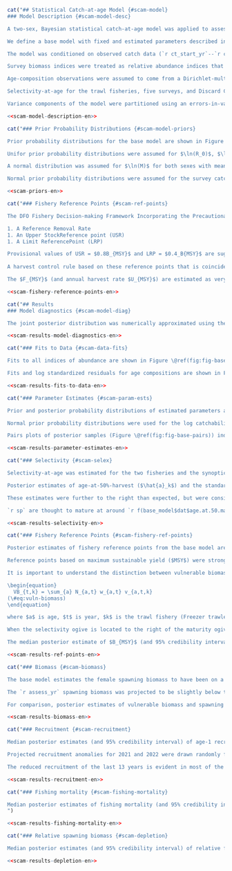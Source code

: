 ```r
cat("## Statistical Catch-at-age Model {#scam-model}
### Model Description {#scam-model-desc}

A two-sex, Bayesian statistical catch-at-age model was applied to assess the coastwide stock status of `r sp`. The model is based on the Integrated Statistical Catch Age Model (iSCAM) framework, @martell2011. Full model details are provided in Appendix XX.

We define a base model with fixed and estimated parameters described in Table \@ref(tab:param-settings-table). A total of `r num_params` model parameters were conditionally estimated by the base model (Table \@ref(tab:param-settings-table) show some of these). The model estimated time series of log recruitment anomalies and log fishing mortality rates; and time-invariant values of unfished recruitment, steepness of the Beverton-Holt stock-recruit relationship, natural mortality, average recruitment and logistic selectivity parameters for the two commercial fisheries and the four synoptic surveys. Prior probability distributions for the base model are shown in Table \@ref(tab:param-settings-table) and Figure \@ref(fig:fig-base-priors-posts) and described in Section \@ref(scam-model-priors). Model sensitivity to fixed parameters and to assumed prior probability distributions are presented in a later section.

The model was conditioned on observed catch data (`r ct_start_yr`--`r ct_end_yr`), which were assumed to be known without error. The model was fit to five survey indices of abundance, the Discard CPUE index, and to age composition data from the two commercial fisheries and the four synoptic surveys. Biological parameters determining weight-at-age and maturity-at-age schedules were estimated independently (Appendix XX) and input to the assessment model as fixed parameters that remained constant over time.

Survey biomass indices were treated as relative abundance indices that are directly proportional to the survey vulnerable biomass at the beginning of each year. Observation errors in relative abundance indices were assumed to be log-normally distributed. The catchability parameter $q_k$ was estimated for each index $k$. Prior probability distributions for $\ln(q_k)$ are described in Section \@ref(sec:scam-priors-en).

Age-composition observations were assumed to come from a Dirichlet-multinomial distribution. No age-reading errors were assumed.

Selectivity-at-age for the trawl fisheries, five surveys, and Discard CPUE index was modelled usinga two-parameter logistic function with asymptote at 1. Age-at-50%-vulnerability($\hat{a}_k$) and the standard deviation of the logistic selectivity curve ($\hat{\gamma}_k$) for each gear $k$ were estimated for the trawl fisheries and the synoptic surveys. No age composition data were available for the `r hsmas` and `r dcpue` so selectivity was fixed with $\hat{a}_k = 9$ and $\hat{\gamma}_k = 1.5$, similar to estimated values for the other gears. Sensitivity runs (not included in this document) indicated that there was little model sensitivity to this assumption.

Variance components of the model were partitioned using an errors-in-variables approach. The key variance parameter is the inverse of the total variance (i.e., $\vartheta^2$, total precision). The total variance is partitioned into observation and process error components by the model parameter $\rho$, which represents the proportion of the total variance that is due to observation error (@punt1999; @deriso2007). The total variance is partitioned into observation errors ($\sigma$) and process errors ($\tau$) using Eq. XX (from Appendix D in 2015). The parameters $\vartheta^2$ and $\rho$ were fixed in the current assessment (Table \@ref(tab:param-settings-table)) at values that gave $\sigma = 0.2$ and $\tau = 0.8$. See Section XX for sensitivity analyses to this assumption. See Appendix XX for further details on the treatment of variance in this assessment.")
```

```r
<<scam-model-description-en>>
```

```r
cat("### Prior Probability Distributions {#scam-model-priors}

Prior probability distributions for the base model are shown in Figure \@ref(fig:fig-base-priors-posts) and Table \@ref(tab:param-settings-table). Model sensitivities to assumed prior distributions are presented in Sections XX, XX, and XX.

Unifor prior probability distributions were assumed for $\ln(R_0)$, $\ln(R)$, $\ln(R_{init})$ and selectivity parameters (Table \@ref(tab:param-settings-table)). A Beta distribution was assumed for the steepness ($h$) of the stock-recruit relationship, with shape parameters that resulted in a distribution with mean = $0.85$ and CV = $0.10$ (Beta($\alpha = 14.15$, $\beta = 2.497$)). This prior was based on a literature review on steepness parameters for Pacific flatfish species done by @holt2016 and was used in the 2015 `r sp` assessment. A review of steepness estimates for flatfish species by @maunder2012 suggested that flatfish steepness using a Beverton-Holt stock-recruit relationship may be around $0.94$ (where $h$ approaching $1.0$ implies recruitment is independent of spawning biomass).

A normal distribution was assumed for $\ln(M)$ for both sexes with mean = $\ln(0.35)$ and SD = $1.2$ for males and mean = $\ln(0.2)$ and SD = $1.2$ for females (in log space). @holt2016 reviewed the literature and stock assessments and assumed a prior probability distribution for M with mean = $0.2$ in their assessment of British Columbia RockSole (*Lepidopsetta spp.*). @spies2013 assumed a value of M = $0.35$ for males and M = $0.2$ for females in the assessment of Gulf of Alaska Arrowtooth Flounder, as well as for the Bering Sea Aleutian Islands stock (@spies2013).

Normal prior probability distributions were assumed for the survey catchability parameters $q_k$ for each survey $k$, where $2 <= k <= 5$. Normal distributions with mean = $\ln(0.5)$ and SD = $1.5$ in log space were selected because the survey estimates of biomass were derived from swept area analysis (Eqs. \@ref(eq:swept-area), \@ref(eq:cpue-density), and \@ref(eq:survey-biomass-variance)) and could therefore reasonably be expected to be within 1–2 orders of magnitude of unity. A large standard deviation was used to reflect ignorance of the scale of the swept area analysis compared with the true biomass.")
```

```r
<<scam-priors-en>>
```

```r
cat("### Fishery Reference Points {#scam-ref-points}

The DFO Fishery Decision-making Framework Incorporating the Precautionary Approach (PA) policy [@dfo2009] requires stock status to be characterized using three reference points:

1. A Reference Removal Rate
1. An Upper StockReference point (USR)
1. A Limit ReferencePoint (LRP)

Provisional values of USR = $0.8B_{MSY}$ and LRP = $0.4_B{MSY}$ are suggested in the absence of stock-specific reference points. The framework suggests a limit reference removal rate of $F_{MSY}$. Therefore, we refer to the reference removal rate as the limit removal rate (LRR) throughout this document.
 
A harvest control rule based on these reference points that is coincident with the choice of LRP, USR, and LRR would apply a linear reduction in fishing mortality as the stock falls below the USR, and would cease fishing when the stock reaches the LRP [e.g., Figure 6 in @grandin2017].

The $F_{MSY}$ (and annual harvest rate $U_{MSY}$) are estimated as very large in this model due to selectivity being greater than maturity, as described in section XX. We therefore present alternative candidate reference points for `r sp` that are less reliant on estimated selectivity. We suggest an USR = $0.4B_0$ and a LRP = $0.2B_0$. These thresholds are consistent with biomass targets and limits in place in other jusrisdictions including Australia [@smith2007] and the U.S.A. [@restropo1998]. They were also used in the last assessment for `r sp` in `r bc` [@grandin2017].")
```

```r
<<scam-fishery-reference-points-en>>
```


```r
cat("## Results
### Model diagnostics {#scam-model-diag}

The joint posterior distribution was numerically approximated using the Metropolis Hastings Markov Chain Monte Carlo (MCMC) sampling algorithm in AD Model Builder [@fournier2012]. For the base model and all sensitivity cases, posterior samples were drawn every `r f(mcmc_sample_freq)` iterations from a chain of length `r f(mcmc_chain_length)`, resulting in `r f(mcmc_num_samples)` posterior samples (of which the first 1,000 were dropped as burn-in). Convergence was diagnosed using visual inspection of the traceplots (Figure \@ref(fig:fig-base-trace)) and visual examination of autocorrelation in posterior chains (Figure \@ref(fig:fig-base-autocor)). Autocorrelation was minor for all parameters and there was no strong evidence for lack of convergence.")
```

```r
<<scam-results-model-diagnostics-en>>
```

```r
cat("### Fits to Data {#scam-data-fits}

Fits to all indices of abundance are shown in Figure \@ref(fig:fig-base-index-fits). Fits to the indices of abundance appeared reasonable, with all but one credible intervals for fits falling within the CV for the indices. The `r wcvis` has a large fluctuation high and low for successive years of the survey from 2008-2016 which is difficult for the model to fit. In that case, the model fit in between the points which is reasonable. The `r qcs` had reasonable fits except for the 2016 point which is underestimated and not within the uncertainty range. The `r dcpue` fit particularly well. It is the only index to have a value for every year in the assessment year range. Log standardized residuals (Figure \@ref(fig:fig-base-index-resids)) show mostly even distribution of positive and negative residuals, with only the `r dcpue` having a slight tendency to be estimated low.

Fits and log standardized residuals for age compositions are shown in Figures \@ref(fig:fig-base-age-fits-ft)-\@ref(fig:fig-base-age-resids-wchgs). Fits were reasonable and there were no strong patterns in the residuals. There was a slight tendency toward overfitting the age compositions overall with this model.")
```

```r
<<scam-results-fits-to-data-en>>
```

```r
cat("### Parameter Estimates {#scam-param-ests}

Prior and posterior probability distributions of estimated parameters are shown in Figure \@ref(fig:fig-base-priors-posts). The median and credible interval (2.5th and 97.5th percentile) posterior parameter estimates are shown in Table \@ref(tab:param-estimates-table). With the exception of steepness, the posterior estimates did not appear to be strongly infuenced by the prior probability distributions. The posterior probability distribution for steepness, $h$, was very similar to the prior distribution, suggesting that there was little information about this parameter in the available data. Sensitivity to the assumed prior for steepness is tested in section XX. 

Normal prior probability distributions were used for the log catchability parameters $\ln(q_k)$ for the indices of abundance (Figure \@ref(fig:fig-base-priors-posts)). Posterior estimates tended to overlap with the left-hand tail of the prior distributions for each index. Sensitivity analyses (discussed in Section XX) indicated that posterior estimates of catchability were sensitive to the mean and standard deviation of the prior distribution.

Pairs plots of posterior samples (Figure \@ref(fig:fig-base-pairs)) indicated that posterior estimates of $R_0$ and $\bar(R)$ were negatively correlated with the catchability parameters. This and the infuence of the prior distributions on posterior estimates of catchability indicated that there was limited information in the available data to estimate these important scaling parameters.")
```

```r
<<scam-results-parameter-estimates-en>>
```

```r
cat("### Selectivity {#scam-selex}

Selectivity-at-age was estimated for the two fisheries and the synoptic surveys (Figures \@ref(fig:fig-base-mcmc-selex) and \@ref(fig:fig-base-mcmc-selex-qcs)). The `r dcpue` and `r hsmas` fixed selectivities are also shown in Figure \@ref(fig:fig-base-mcmc-selex). Selectivity was blocked into two time periods for the `r qcs`, `r ct_start_yr`-`r base_model$ctl$start.yr.time.block[3, 2] - 1`, and `r base_model$ctl$start.yr.time.block[3, 2]`-`r base_model$dat$end.yr`. This was done to improve fits to the indices and diagnostics.

Posterior estimates of age-at-50%-harvest ($\hat{a}_k$) and the standard deviation in the logistic selectivity ogive ($\hat{\gamma}_k$) are provided in Table \@ref(tab:param-estimates-table). The median posterior estimates of age-at-50%-harvest were for females for all gears except for the `r wchgs` which had a much higher estimate for males compared to females. The estimates of standard deviation were similar between sexes.

These estimates were further to the right than expected, but were consistent with the available age composition data (Figure XX), which indicate very few observations of younger fish, especially in the latter part of the timeseries. Numerous tests of alternative model confgurations did not result in a lower estimate of age-at-50%-harvest for any gear/sex combination.

`r sp` are thought to mature at around `r f(base_model$dat$age.at.50.mat[1], 1)` years of age for females and `r f(base_model$dat$age.at.50.mat[2], 1)` years of age for females (Figure XX). Therefore, it appears that individuals have several opportunities to spawn before they become vulnerable to the fishery. This in turn resulted in estimates of maximum sustainable harvest rate $U_{MSY}$ approaching 1 (discussed in section XX), implying that under theoretical equilibrium conditions, all of the vulnerable (i.e., fully-selected) biomass could be harvested because the population could be sustained by younger spawners that are invulnerable to the fishery. This isa theoretical condition subject to the assumptions in the stock assessment model and the data limitations therein. We strongly advise against this as a harvest strategy and suggest that the age-at-50%-harvest in the trawl fisheries are a primary axis of uncertainty in this stock assessment.")
```
```r
<<scam-results-selectivity-en>>
```

```r
cat("### Fishery Reference Points {#scam-fishery-ref-points}

Posterior estimates of fishery reference points from the base model are provided in Table \@ref(tab:reference-points-table) and Figure \@ref(fig:fig-base-ref-points). The posterior unfished spawning biomass ($SB_0$) had a median `r f(ref_pts$sbo[2] * 1000)` t and credibility interval ranging from `r f(ref_pts$sbo[1] * 1000)` t to `r f(ref_pts$sbo[3] * 1000)` t (Table \@ref(tab:reference-points-table)). Posterior credibility intervals for the candidate LRP $0.2B_0$ and USR $0.4B_0$ are also provided in Table \@ref(tab:reference-points-table).

Reference points based on maximum sustainable yield ($MSY$) were strongly impacted by estimates of selectivity in the the trawl fisheries described in the previous section. Because the selectivity ogives (Figure \@ref(fig:fig-base-mcmc-selex)) were estimated to be to the right of the maturity ogive (Figure XX), the median estimates of $F_{MSY}$ were `r f(ref_pts$fmsy_fleet1[2], 2)` for the Freezer trawler fleet and `r f(ref_pts$fmsy_fleet2[2], 2)` for the Shoreside fleet (Table \@ref(tab:reference-points-table)). These instantaneous fishing mortalities convert to an annual harvest rate approaching 1 for both fleets, through the equation $U_{MSY} = 1-e^{F_{MSY}}$, implying that all of the vulnerable biomass (i.e., the biomass thatis selected by the fishing gear) could be harvested because the population can be sustained by the spawning biomass that is invulnerable to the fishery (i.e., fish that are between 6 and 9 years old). The relationship between age at maturity and age at first harvest and its effect on fishery reference points was discussed by @myers1998, who described a fishing strategy where overfishing could be avoided by allowing all fish to spawn before they were available to be caught. @froese2004 also discusses reduction in risks of overfishing by allowing fish to spawn before they are caught.

It is important to understand the distinction between vulnerable biomass and spawning biomass. The fishery reference points $F_{MSY}$ and $U_{MSY}$ refer to catch of the vulnerable biomass $VB_t$, which is determined by the selectivity function:

\begin{equation} 
  VB_{t,k} = \sum_{a} N_{a,t} w_{a,t} v_{a,t,k}
(\#eq:vuln-biomass)
\end{equation} 

where $a$ is age, $t$ is year, $k$ is the trawl fishery (Freezer trawlers or Shoreside), $N$ is the population number, $w$ is the average weight-at-age, and $v$ is the vulnerability-at-age in the trawl fisheries (i.e. selectivity) (Figure \@ref(fig:fig-base-mcmc-selex)).

When the selectivity ogive is located to the right of the maturity ogive, this means that a larger proportion of the total population is mature than vulnerable to the fishery. A comparison between vulnerable biomass and spawning biomass is provided in Section \@ref(scam-biomass)

The median posterior estimate of $B_{MSY}$ (and 95% credibility interval), conditional on estimated trawl selectivities and resulting $F_{MSY}$ values, was `r f(ref_pts$bmsy[2] * 1000)` t (`r f(ref_pts$bmsy[1] * 1000)`-`r f(ref_pts$bmsy[3] * 1000)`) (Table \@ref(tab:reference-points-table)). Posterior credibility intervals for the default LRP $0.4B_{MSY}$ and USR $0.8B_{MSY}$ are also provided in Table \@ref(tab:reference-points-table). The candidate $B_0$-based LRP and USR were approximately twice as large as the candidate $B_{MSY}$-based reference points, i.e., $B_0$-based reference points were more precautionary than the $B_{MSY}$-based reference points (Table \@ref(tab:reference-points-table)).")
```

```r
<<scam-results-ref-points-en>>
```

```r
cat("### Biomass {#scam-biomass}

The base model estimates the female spawning biomass to have been on a decreasing trajectory since 2004 (Figure \@ref(fig:fig-base-sb); Table \@ref(tab:biomass-table)). The posterior median (and 95% credibility interval) female spawning biomass in `r assess_yr` is projected to be `r f(proj_bio[2] * 1000)` t (`r f(proj_bio[1] * 1000)`-`r f(proj_bio[3] * 1000)`) (Table \@ref(tab:reference-points-table)). The median projected beginning-of-year `r assess_yr` spawning biomass, which incorporates fishing mortality arising from the observed `r end_yr` catch, is considerably higher than median estimates of both the default USR of $0.8B_{MSY}$ and the default LRP of $0.4B_{MSY}$ (Figure \@ref(fig:fig-base-sb); Table \@ref(tab:reference-points-table)).

The `r assess_yr` spawning biomass was projected to be slightly below the candidate USR $0.4B_0$ and above the LRP $0.2B_0$ (Figure \@ref(fig:fig-base-sb-bo), Table \@ref(tab:reference-points-table)).

For comparison, posterior estimates of vulnerable biomass and spawning biomass are shown together in Figure \@ref(fig:fig-base-sb-vuln-compare). The two estimated vulnerable biomasses are considerably smaller than the spawning biomass, due to the relatively early age at maturity compared to the estimated age-at-50%-harvest, discussed in Section \@ref(scam-ref-points).")
```

```r
<<scam-results-biomass-en>>
```

```r
cat("### Recruitment {#scam-recruitment}

Median posterior estimates (and 95% credibility interval) of age-1 recruits are shown in Figure \@ref(fig:fig-base-recr) and Table \@ref(tab:recruitment-table). The 95% posterior credibility intervals are extremely large around the estimates of 2020 and 2021 recruitment. This is expected since there is no information in the data about the strength of this year class and can be seen in Figure 28 of @edwards2022 as one recent example.

Projected recruitment anomalies for 2021 and 2022 were drawn randomly from a normal distribution, $~N(0,\tau)$. For most of the time series prior to 2008, recruitment was estimated to fluctuate around the long-term average, with little variation around $R_0$. However, since 2009 annual recruitment has been below average.

The reduced recruitment of the last 13 years is evident in most of the survey index data (\@ref(fig:fig-base-index-fits)).")
```

```r
<<scam-results-recruitment-en>>
```
```r
cat("### Fishing mortality {#scam-fishing-mortality}

Median posterior estimates of fishing mortality (and 95% credibility interval) are shown in Figure \@ref(fig:fig-base-f) and Table \@ref(tab:instantaneous-fishing-mortality-table). The median posterior estimate of fishing mortality is estimated to have peaked in `r which_f_max_yr` in the `r which_f_max_gear` fishery at `r f(f_max, 3)`  (`r f(f_ci[1], 3)`-`r f(f_ci[3], 3)`) as a result of a test fishery described in Section \@ref(test-fishery) Fishing mortality rates converted to annual harvest rates can be found in Table \@ref(tab:annual-harvest-rate-table).
")
```

```r
<<scam-results-fishing-mortality-en>>
```

```r
cat("### Relative spawning biomass {#scam-depletion}

Median posterior estimates (and 95% credibility interval) of relative female spawning biomass $B_t/B_0$ are shown in Figure \@ref(fig:fig-base-depletion). The size of the 95% credible interval is amplified when compared to the absolute spawning biomass due to large uncertainty in the estimate of $B_0$ (Figure \@ref(fig:fig-base-sb-bo); Table \@ref(tab:reference-points-table)). The median posterior projected estimate of `r assess_yr` relative biomass is `r f(depl_end[2], 3)` (`r f(depl_end[1], 3)`-`r f(depl_end[3], 3)`) (Figure \@ref(fig:fig-base-depletion), Table \@ref(tab:depletion-table)).")
```

```r
<<scam-results-depletion-en>>
```
